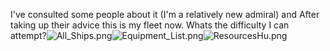 I've consulted some people about it (I'm a relatively new admiral) and After taking up their advice this is my fleet now. Whats the difficulty I can attempt?[[File:All_Ships.png|thumb]][[File:Equipment_List.png|thumb]][[File:ResourcesHu.png|thumb]]<ac_metadata title="Am I prepared? (Previously Bryan Senbonzakura Seah"> </ac_metadata>